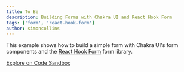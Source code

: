 ```yaml
---
title: To Be
description: Building Forms with Chakra UI and React Hook Form
tags: ['form', 'react-hook-form']
author: simoncollins
---
```


This example shows how to build a simple form with Chakra UI's form components
and the [React Hook Form](https://react-hook-form.com) form library.

[Explore on Code Sandbox](https://codesandbox.io/s/chakra-ui-react-hook-form-v382z)

